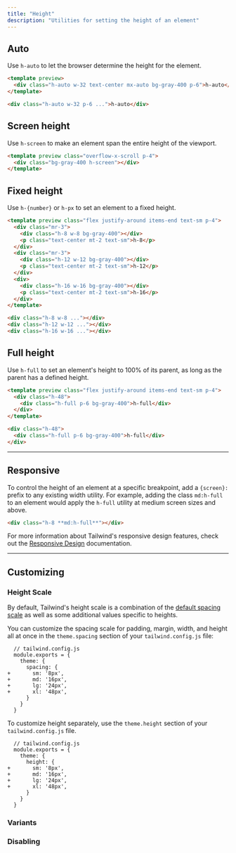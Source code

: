 ```yaml
---
title: "Height"
description: "Utilities for setting the height of an element"
---
```




## Auto

Use `h-auto` to let the browser determine the height for the element.

```html
<template preview>
  <div class="h-auto w-32 text-center mx-auto bg-gray-400 p-6">h-auto</div>
</template>

<div class="h-auto w-32 p-6 ...">h-auto</div>
```

## Screen height

Use `h-screen` to make an element span the entire height of the viewport.

```html
<template preview class="overflow-x-scroll p-4">
  <div class="bg-gray-400 h-screen"></div>
</template>
```

## Fixed height

Use `h-{number}` or `h-px` to set an element to a fixed height.

```html
<template preview class="flex justify-around items-end text-sm p-4">
  <div class="mr-3">
    <div class="h-8 w-8 bg-gray-400"></div>
    <p class="text-center mt-2 text-sm">h-8</p>
  </div>
  <div class="mr-3">
    <div class="h-12 w-12 bg-gray-400"></div>
    <p class="text-center mt-2 text-sm">h-12</p>
  </div>
  <div>
    <div class="h-16 w-16 bg-gray-400"></div>
    <p class="text-center mt-2 text-sm">h-16</p>
  </div>
</template>

<div class="h-8 w-8 ..."></div>
<div class="h-12 w-12 ..."></div>
<div class="h-16 w-16 ..."></div>
```

## Full height

Use `h-full` to set an element's height to 100% of its parent, as long as the parent has a defined height.

```html
<template preview class="flex justify-around items-end text-sm p-4">
  <div class="h-48">
    <div class="h-full p-6 bg-gray-400">h-full</div>
  </div>
</template>

<div class="h-48">
  <div class="h-full p-6 bg-gray-400">h-full</div>
</div>
```

---

## Responsive

To control the height of an element at a specific breakpoint, add a `{screen}:` prefix to any existing width utility. For example, adding the class `md:h-full` to an element would apply the `h-full` utility at medium screen sizes and above.

```html
<div class="h-8 **md:h-full**"></div>
```

For more information about Tailwind's responsive design features, check out the [Responsive Design](/docs/responsive-design) documentation.

---

## Customizing

### Height Scale

By default, Tailwind's height scale is a combination of the [default spacing scale](/docs/customizing-spacing#default-spacing-scale) as well as some additional values specific to heights.

You can customize the spacing scale for padding, margin, width, and height all at once in the `theme.spacing` section of your `tailwind.config.js` file:

```diff-js
  // tailwind.config.js
  module.exports = {
    theme: {
      spacing: {
+       sm: '8px',
+       md: '16px',
+       lg: '24px',
+       xl: '48px',
      }
    }
  }
```

To customize height separately, use the `theme.height` section of your `tailwind.config.js` file.

```diff-js
  // tailwind.config.js
  module.exports = {
    theme: {
      height: {
+       sm: '8px',
+       md: '16px',
+       lg: '24px',
+       xl: '48px',
      }
    }
  }
```

### Variants

<Variants plugin="height" />

### Disabling

<Disabling plugin="height" />
